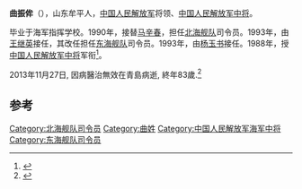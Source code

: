 '''曲振侔'''（{{bd|1930年||2013年|11月27日|catIdx=Qu}}），山东牟平人，[[中国人民解放军|中国人民解放军]]将领、[[中国人民解放军中将|中国人民解放军中将]]。

毕业于海军指挥学校。1990年，接替[[马辛春|马辛春]]，担任[[北海舰队|北海舰队]]司令员。1993年，由[[王继英|王继英]]接任，其改任担任[[东海舰队|东海舰队]]司令员。1993年，由[[杨玉书|杨玉书]]接任。1988年，授[[中国人民解放军中将|中国人民解放军中将]]军衔<ref>{{citenews|author=徐平 |title=重新实行军衔制 |url=http://chn.chinamil.com.cn/jfdg/2011-07/13/content_4473591.htm |accessdate=2012-05-05 |newspaper=中国军网 |deadurl=yes |archiveurl=https://web.archive.org/web/20130511192908/http://chn.chinamil.com.cn/jfdg/2011-07/13/content_4473591.htm |archivedate=2013-05-11 }}</ref>。

2013年11月27日, 因病醫治無效在青島病逝, 終年83歲.<ref>{{Cite web |url=http://hk.crntt.com/doc/1029/3/6/7/102936715.html?coluid=45&kindid=0&docid=102936715&mdate=1221091345 |title=存档副本 |accessdate=2013-12-21 |archive-date=2013-12-24 |archive-url=https://web.archive.org/web/20131224105135/http://hk.crntt.com/doc/1029/3/6/7/102936715.html?coluid=45&kindid=0&docid=102936715&mdate=1221091345 |dead-url=no }}</REF>

== 参考 ==
{{reflist}}
{{start box}}
{{s-mil}}
{{succession box|[[马辛春|马辛春]]|[[王继英|王继英]]|[[中国人民解放军|中国人民解放军]][[北海舰队|北海舰队]]司令员|1990年6月-1993年1月}}
{{succession box|[[聂奎聚|聂奎聚]]|[[杨玉书|杨玉书]]|[[中国人民解放军|中国人民解放军]][[东海舰队|东海舰队]]司令员|1993年1月-1993年12月}}
{{end box}}
{{中国军事人物小作品}}


[[Category:北海舰队司令员|Category:北海舰队司令员]]
[[Category:曲姓|Category:曲姓]]
[[Category:中国人民解放军海军中将|Category:中国人民解放军海军中将]]
[[Category:东海舰队司令员|Category:东海舰队司令员]]